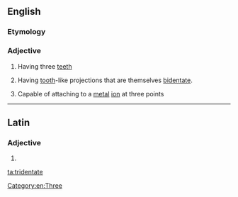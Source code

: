 ==English==

===Etymology===
{{prefix|tri|dentate}}

===Adjective===
{{en-adj|-}}

# Having three [[teeth]]
# {{context|botany|lang=en}} Having [[tooth]]-like projections that are themselves [[bidentate]].
# {{context|chemistry|of a ligand|lang=en}} Capable of attaching to a [[metal]] [[ion]] at three points

[[Category:en:Three]]

----

==Latin==

===Adjective===
{{la-adj-form|tridentāte}}

# {{inflection of|tridentatus|tridentātus|voc|m|s|lang=la}}

[[ta:tridentate]]